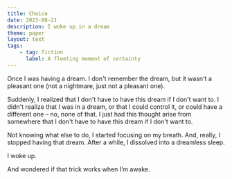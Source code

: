 ```yaml
---
title: Choice
date: 2023-08-21
description: I woke up in a dream
theme: paper
layout: text
tags:
    - tag: fiction
      label: A fleeting moment of certainty
---
```


Once I was having a dream. I don't remember the dream, but it wasn't a pleasant
one (not a nightmare, just not a pleasant one).

Suddenly, I realized that I don't have to have this dream if I don't want to. I
didn't realize that I was in a dream, or that I could control it, or could have
a different one – no, none of that. I just had this thought arise from somewhere
that I don't have to have this dream if I don't want to.

Not knowing what else to do, I started focusing on my breath. And, really, I
stopped having that dream. After a while, I dissolved into a dreamless sleep.

I woke up.

And wondered if that trick works when I’m awake.

